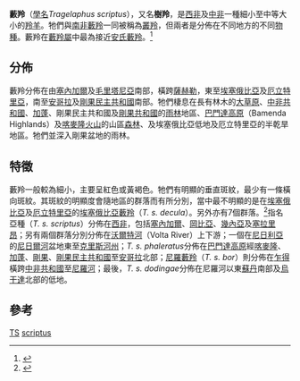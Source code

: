 {{Speciesbox
| image = Tragelaphus scriptus (male).jpg
| name = 薮羚
| status = LC
| status_system = IUCN3.1
| status_ref = <ref name=iucn>{{IUCN2010|assessors=IUCN SSC Antelope Specialist Group|year=2008|title=Tragelaphus scriptus|id=22051|version=2010.4|downloaded=2011-01-08}}</ref>
| genus = Tragelaphus
| species = scriptus
| authority = ([[比德·西蒙·帕拉斯|Pallas]], 1766)
}}

'''藪羚'''（[[學名|學名]]''Tragelaphus scriptus''），又名'''樹羚'''，是[[西非|西非]]及[[中部非洲|中非]]一種細小至中等大小的[[羚羊|羚羊]]。牠們與[[南非藪羚|南非藪羚]]一同被稱為[[叢羚|叢羚]]，但兩者是分佈在不同地方的不同[[物種|物種]]。藪羚在[[藪羚屬|藪羚屬]]中最為接近[[安氏藪羚|安氏藪羚]]。<ref>{{Cite journal|author=Moodley Y, Bruford MW, Bleidorn C, Wronski T, Apio A, Plath M|year=2008|title=Analysis of mitochondrial DNA data reveals non-monophyly in the bushbuck (''Tragelaphus scriptus'') complex|journal=Mammalian Biology|doi=10.1016/j.mambio.2008.05.003}}</ref>

==分佈==
藪羚分佈在由[[塞內加爾|塞內加爾]]及[[毛里塔尼亞|毛里塔尼亞]]南部，橫跨[[薩赫勒|薩赫勒]]，東至[[埃塞俄比亞|埃塞俄比亞]]及[[厄立特里亞|厄立特里亞]]，南至[[安哥拉|安哥拉]]及[[剛果民主共和國|剛果民主共和國]]南部。牠們棲息在長有林木的[[大草原|大草原]]、[[中非共和國|中非共和國]]、[[加蓬|加蓬]]、剛果民主共和國及[[剛果共和國|剛果共和國]]的[[雨林|雨林]]地區、[[巴門達高原|巴門達高原]]（Bamenda Highlands）及[[喀麥隆火山|喀麥隆火山]]的山區[[森林|森林]]、及埃塞俄比亞低地及厄立特里亞的半乾旱地區。牠們並深入剛果盆地的雨林。

==特徵==
藪羚一般較為細小，主要呈紅色或黃褐色。牠們有明顯的垂直斑紋，最少有一條橫向斑紋。其斑紋的明顯度會隨地區的群落而有所分別，當中最不明顯的是在[[埃塞俄比亞|埃塞俄比亞]]及[[厄立特里亞|厄立特里亞]]的[[埃塞俄比亞藪羚|埃塞俄比亞藪羚]]（''T. s. decula''）。另外亦有7個群落。<ref>{{Cite journal|author=Moodley Y, Bruford MW.|year=2007|title=Molecular biogeography: Towards an integrated framework for conserving pan-African biodiversity|journal=PLoS ONE|volume=2|pages=e454}}</ref>指名亞種（''T. s. scriptus''）分佈在[[西非|西非]]，包括[[塞內加爾|塞內加爾]]、[[岡比亞|岡比亞]]、[[幾內亞|幾內亞]]及[[塞拉里昂|塞拉里昂]]；另有兩個群落分別分佈在[[沃爾特河|沃爾特河]]（Volta River）上下游；一個在[[尼日利亞|尼日利亞]]的[[尼日爾河|尼日爾河]]盆地東至[[克里斯河州|克里斯河州]]；''T. s. phaleratus''分佈在[[巴門達高原|巴門達高原]]經[[喀麥隆|喀麥隆]]、[[加蓬|加蓬]]、[[剛果|剛果]]、[[剛果民主共和國|剛果民主共和國]]至[[安哥拉|安哥拉]]北部；[[尼羅藪羚|尼羅藪羚]]（''T. s. bor''）則分佈在[[乍得|乍得]]橫跨[[中非共和國|中非共和國]]至[[尼羅河|尼羅河]]；最後，''T. s. dodingae''分佈在尼羅河以東[[蘇丹|蘇丹]]南部及[[烏干達|烏干達]]北部的低地。

==參考==
{{reflist}}

{{taxonbar}}

[[Category:IUCN红色名录无危物种|TS]]
[[Category:藪羚屬|scriptus]]